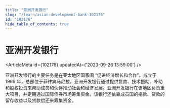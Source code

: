 ```yaml
---
title: "亚洲开发银行"
slug: "/learn/asian-development-bank-102176"
id: "102176"
hide_table_of_contents: true
---
```



# 亚洲开发银行

<ArticleMeta id={102176} updatedAt={'2023-09-26 13:59:00'} />
<div className='border-solid border-b border-t-0 my-4 border-[var(--ifm-color-gray-300)]' />

亚洲开发银行的主要任务是在亚太地区国家间 “促进经济增长和合作”。成立于 1966 年，总部位于菲律宾马尼拉，亚洲开发银行通过提供贷款、技术援助、补助和股权投资来帮助成员和伙伴推动社会和经济发展。亚洲开发银行在该地区负责重大项目，并定期通过国际债券市场筹集资金。该银行还依靠成员国的捐款、贷款的留存收益以及贷款偿还来筹集资金。

